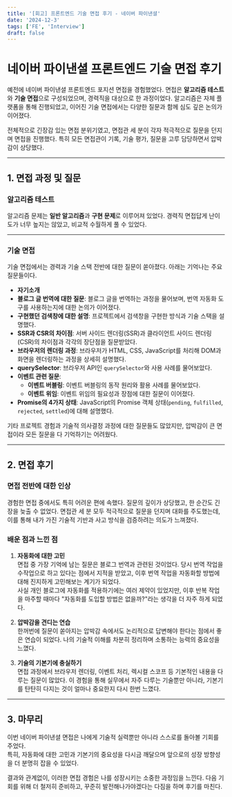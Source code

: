 ```yaml
---
title: '[회고] 프론트엔드 기술 면접 후기 - 네이버 파이낸셜'
date: '2024-12-3'
tags: ['FE', 'Interview']
draft: false
---
```


# 네이버 파이낸셜 프론트엔드 기술 면접 후기

예전에 네이버 파이낸셜 프론트엔드 포지션 면접을 경험했었다. 면접은 **알고리즘 테스트**와 **기술 면접**으로 구성되었으며, 경력직을 대상으로 한 과정이었다. 알고리즘은 자체 플랫폼을 통해 진행되었고, 이어진 기술 면접에서는 다양한 질문과 함께 심도 깊은 논의가 이어졌다.  

전체적으로 긴장감 있는 면접 분위기였고, 면접관 세 분이 각자 적극적으로 질문을 던지며 면접을 진행했다. 특히 모든 면접관이 기록, 기술 평가, 질문을 고루 담당하면서 압박감이 상당했다.  

---

## 1. 면접 과정 및 질문  

### 알고리즘 테스트  
알고리즘 문제는 **일반 알고리즘**과 **구현 문제**로 이루어져 있었다. 경력직 면접답게 난이도가 너무 높지는 않았고, 비교적 수월하게 풀 수 있었다.  

---

### 기술 면접  
기술 면접에서는 경력과 기술 스택 전반에 대한 질문이 쏟아졌다. 아래는 기억나는 주요 질문들이다.  

- **자기소개**  
- **블로그 글 번역에 대한 질문**: 블로그 글을 번역하는 과정을 물어보며, 번역 자동화 도구를 사용하는지에 대한 논의가 이어졌다.  
- **구현했던 검색창에 대한 설명**: 프로젝트에서 검색창을 구현한 방식과 기술 스택을 설명했다.  
- **SSR과 CSR의 차이점**: 서버 사이드 렌더링(SSR)과 클라이언트 사이드 렌더링(CSR)의 차이점과 각각의 장단점을 질문받았다.  
- **브라우저의 렌더링 과정**: 브라우저가 HTML, CSS, JavaScript를 처리해 DOM과 화면을 렌더링하는 과정을 상세히 설명했다.  
- **querySelector**: 브라우저 API인 `querySelector`와 사용 사례를 물어보았다.  
- **이벤트 관련 질문**:  
  - **이벤트 버블링**: 이벤트 버블링의 동작 원리와 활용 사례를 물어보았다.  
  - **이벤트 위임**: 이벤트 위임의 필요성과 장점에 대한 질문이 이어졌다.  
- **Promise의 4가지 상태**: JavaScript의 Promise 객체 상태(`pending`, `fulfilled`, `rejected`, `settled`)에 대해 설명했다.  

기타 프로젝트 경험과 기술적 의사결정 과정에 대한 질문들도 많았지만, 압박감이 큰 면접이라 모든 질문을 다 기억하기는 어려웠다.  

---

## 2. 면접 후기  

### 면접 전반에 대한 인상  
경험한 면접 중에서도 특히 어려운 편에 속했다. 질문의 깊이가 상당했고, 한 순간도 긴장을 늦출 수 없었다. 면접관 세 분 모두 적극적으로 질문을 던지며 대화를 주도했는데, 이를 통해 내가 가진 기술적 기반과 사고 방식을 검증하려는 의도가 느껴졌다.  

### 배운 점과 느낀 점  
1. **자동화에 대한 고민**  
   면접 중 가장 기억에 남는 질문은 블로그 번역과 관련된 것이었다. 당시 번역 작업을 수작업으로 하고 있다는 점에서 지적을 받았고, 이후 번역 작업을 자동화할 방법에 대해 진지하게 고민해보는 계기가 되었다.  
   사실 개인 블로그에 자동화를 적용하기에는 여러 제약이 있었지만, 이후 반복 작업을 마주할 때마다 "자동화를 도입할 방법은 없을까?"라는 생각을 더 자주 하게 되었다.  

2. **압박감을 견디는 연습**  
   한꺼번에 질문이 쏟아지는 압박감 속에서도 논리적으로 답변해야 한다는 점에서 좋은 연습이 되었다. 나의 기술적 이해를 차분히 정리하며 소통하는 능력의 중요성을 느꼈다.  

3. **기술의 기본기에 충실하기**  
   면접 과정에서 브라우저 렌더링, 이벤트 처리, 렉시컬 스코프 등 기본적인 내용을 다루는 질문이 많았다. 이 경험을 통해 실무에서 자주 다루는 기술뿐만 아니라, 기본기를 탄탄히 다지는 것이 얼마나 중요한지 다시 한번 느꼈다.  

---

## 3. 마무리  

이번 네이버 파이낸셜 면접은 나에게 기술적 실력뿐만 아니라 스스로를 돌아볼 기회를 주었다.  
특히, 자동화에 대한 고민과 기본기의 중요성을 다시금 깨달으며 앞으로의 성장 방향성을 더 분명히 잡을 수 있었다.  

결과와 관계없이, 이러한 면접 경험은 나를 성장시키는 소중한 과정임을 느낀다. 다음 기회를 위해 더 철저히 준비하고, 꾸준히 발전해나가야겠다는 다짐을 하며 후기를 마친다.
